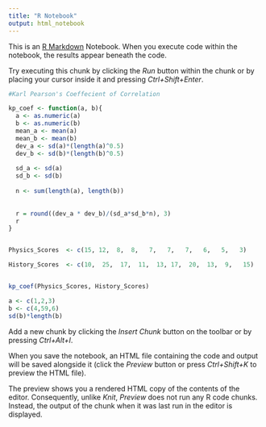 ```yaml
---
title: "R Notebook"
output: html_notebook
---
```


This is an [R Markdown](http://rmarkdown.rstudio.com) Notebook. When you execute code within the notebook, the results appear beneath the code. 

Try executing this chunk by clicking the *Run* button within the chunk or by placing your cursor inside it and pressing *Ctrl+Shift+Enter*. 

```r

#Karl Pearson's Coeffecient of Correlation

kp_coef <- function(a, b){
  a <- as.numeric(a)
  b <- as.numeric(b)
  mean_a <- mean(a)
  mean_b <- mean(b)
  dev_a <- sd(a)*(length(a)^0.5)
  dev_b <- sd(b)*(length(b)^0.5)
  
  sd_a <- sd(a)
  sd_b <- sd(b)
  
  n <- sum(length(a), length(b))
  
  
  r = round((dev_a * dev_b)/(sd_a*sd_b*n), 3)
  r
}


Physics_Scores  <- c(15, 12,  8,  8,   7,   7,   7,   6,   5,   3)

History_Scores  <- c(10,  25,  17,  11,  13, 17,  20,  13,  9,   15)


kp_coef(Physics_Scores, History_Scores)


```

```r
a <- c(1,2,3)
b <- c(4,59,6)
sd(b)*length(b)


```

Add a new chunk by clicking the *Insert Chunk* button on the toolbar or by pressing *Ctrl+Alt+I*.

When you save the notebook, an HTML file containing the code and output will be saved alongside it (click the *Preview* button or press *Ctrl+Shift+K* to preview the HTML file).

The preview shows you a rendered HTML copy of the contents of the editor. Consequently, unlike *Knit*, *Preview* does not run any R code chunks. Instead, the output of the chunk when it was last run in the editor is displayed.

